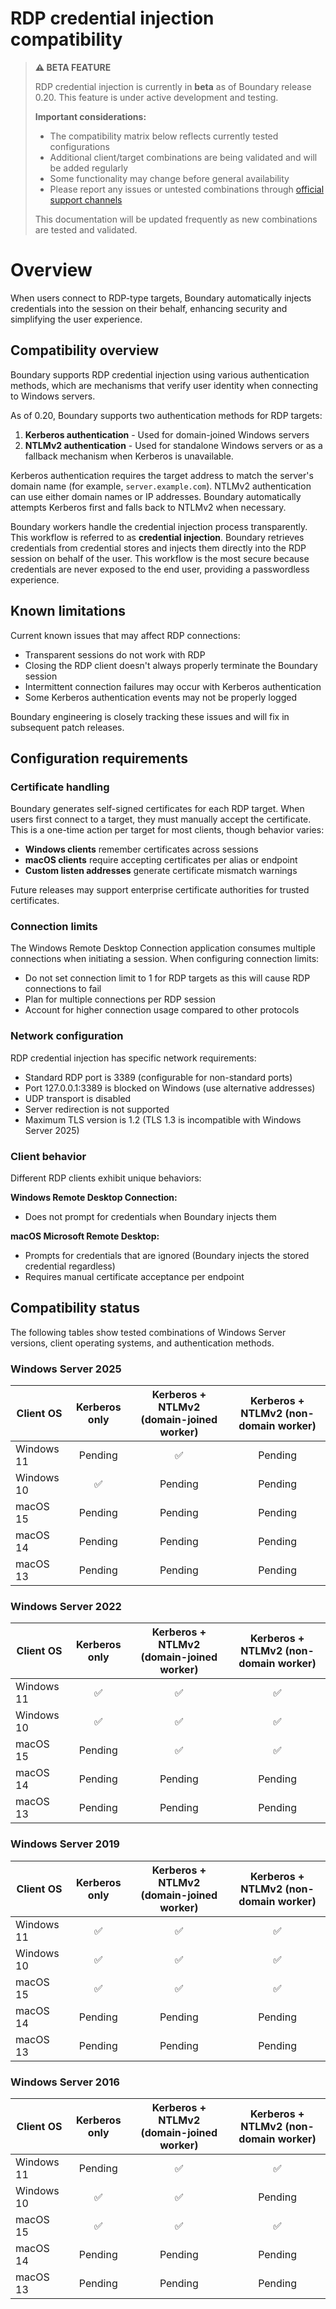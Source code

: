 # RDP credential injection compatibility

> **⚠️ BETA FEATURE**
> 
> RDP credential injection is currently in **beta** as of Boundary release 0.20. This feature is under active development and testing. 
> 
> **Important considerations:**
> - The compatibility matrix below reflects currently tested configurations
> - Additional client/target combinations are being validated and will be added regularly
> - Some functionality may change before general availability
> - Please report any issues or untested combinations through [official support channels](https://support.hashicorp.com)
> 
> This documentation will be updated frequently as new combinations are tested and validated.

# Overview
When users connect to RDP-type targets, Boundary automatically injects credentials into the session on their behalf, enhancing security and simplifying the user experience.

## Compatibility overview

Boundary supports RDP credential injection using various authentication methods, which are mechanisms that verify user identity when connecting to Windows servers.

As of 0.20, Boundary supports two authentication methods for RDP targets:

1. **Kerberos authentication** - Used for domain-joined Windows servers
2. **NTLMv2 authentication** - Used for standalone Windows servers or as a fallback mechanism when Kerberos is unavailable.

Kerberos authentication requires the target address to match the server's domain name (for example, `server.example.com`). NTLMv2 authentication can use either domain names or IP addresses. Boundary automatically attempts Kerberos first and falls back to NTLMv2 when necessary.

Boundary workers handle the credential injection process transparently. This workflow is referred to as **credential injection**. Boundary retrieves credentials from credential stores and injects them directly into the RDP session on behalf of the user. This workflow is the most secure because credentials are never exposed to the end user, providing a passwordless experience.

## Known limitations

Current known issues that may affect RDP connections:
- Transparent sessions do not work with RDP
- Closing the RDP client doesn't always properly terminate the Boundary session
- Intermittent connection failures may occur with Kerberos authentication
- Some Kerberos authentication events may not be properly logged

Boundary engineering is closely tracking these issues and will fix in subsequent patch releases.

## Configuration requirements

### Certificate handling

Boundary generates self-signed certificates for each RDP target. When users first connect to a target, they must manually accept the certificate. This is a one-time action per target for most clients, though behavior varies:

- **Windows clients** remember certificates across sessions
- **macOS clients** require accepting certificates per alias or endpoint
- **Custom listen addresses** generate certificate mismatch warnings

Future releases may support enterprise certificate authorities for trusted certificates.

### Connection limits

The Windows Remote Desktop Connection application consumes multiple connections when initiating a session. When configuring connection limits:

- Do not set connection limit to 1 for RDP targets as this will cause RDP connections to fail
- Plan for multiple connections per RDP session
- Account for higher connection usage compared to other protocols

### Network configuration

RDP credential injection has specific network requirements:

- Standard RDP port is 3389 (configurable for non-standard ports)
- Port 127.0.0.1:3389 is blocked on Windows (use alternative addresses)
- UDP transport is disabled
- Server redirection is not supported
- Maximum TLS version is 1.2 (TLS 1.3 is incompatible with Windows Server 2025)

### Client behavior

Different RDP clients exhibit unique behaviors:

**Windows Remote Desktop Connection:**
- Does not prompt for credentials when Boundary injects them

**macOS Microsoft Remote Desktop:**
- Prompts for credentials that are ignored (Boundary injects the stored credential regardless)
- Requires manual certificate acceptance per endpoint

## Compatibility status

The following tables show tested combinations of Windows Server versions, client operating systems, and authentication methods.

### Windows Server 2025

| Client OS | Kerberos only | Kerberos + NTLMv2 (domain-joined worker) | Kerberos + NTLMv2 (non-domain worker) |
|-----------|:-------------:|:----------------------------------------:|:--------------------------------------:|
| Windows 11 | Pending | ✅ | Pending |
| Windows 10 | ✅ | Pending | Pending |
| macOS 15 | Pending | Pending | Pending |
| macOS 14 | Pending | Pending | Pending |
| macOS 13 | Pending | Pending | Pending |

### Windows Server 2022

| Client OS | Kerberos only | Kerberos + NTLMv2 (domain-joined worker) | Kerberos + NTLMv2 (non-domain worker) |
|-----------|:-------------:|:----------------------------------------:|:--------------------------------------:|
| Windows 11 | ✅ | ✅ | ✅ |
| Windows 10 | ✅ | ✅ | ✅ |
| macOS 15 | Pending | ✅ | ✅ |
| macOS 14 | Pending | Pending | Pending |
| macOS 13 | Pending | Pending | Pending |

### Windows Server 2019

| Client OS | Kerberos only | Kerberos + NTLMv2 (domain-joined worker) | Kerberos + NTLMv2 (non-domain worker) |
|-----------|:-------------:|:----------------------------------------:|:--------------------------------------:|
| Windows 11 | ✅ | ✅ | ✅ |
| Windows 10 | ✅ | ✅ | ✅ |
| macOS 15 | ✅ | ✅ | ✅ |
| macOS 14 | Pending | Pending | Pending |
| macOS 13 | Pending | Pending | Pending |

### Windows Server 2016

| Client OS | Kerberos only | Kerberos + NTLMv2 (domain-joined worker) | Kerberos + NTLMv2 (non-domain worker) |
|-----------|:-------------:|:----------------------------------------:|:--------------------------------------:|
| Windows 11 | Pending | ✅ | ✅ |
| Windows 10 | ✅ | ✅ | Pending |
| macOS 15 | ✅ | ✅ | ✅ |
| macOS 14 | Pending | Pending | Pending |
| macOS 13 | Pending | Pending | Pending |

